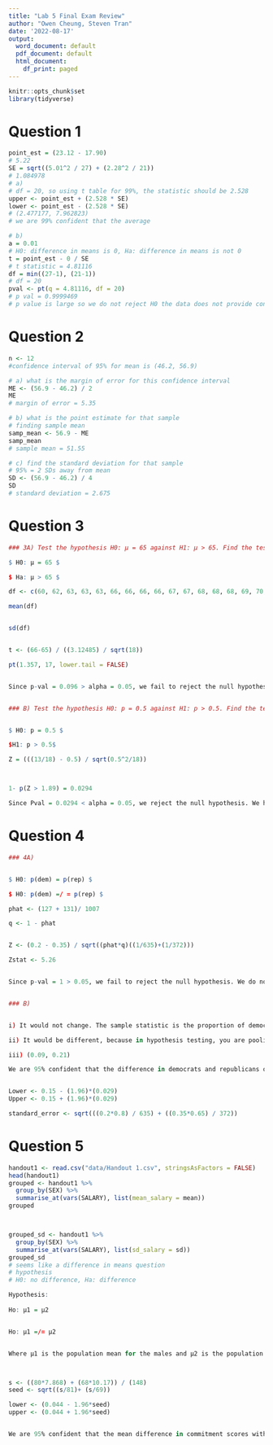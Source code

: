 ```yaml
---
title: "Lab 5 Final Exam Review"
author: "Owen Cheung, Steven Tran"
date: '2022-08-17'
output:
  word_document: default
  pdf_document: default
  html_document:
    df_print: paged
---
```


```r
knitr::opts_chunk$set
library(tidyverse)
```

# Question 1
```r
point_est = (23.12 - 17.90)
# 5.22
SE = sqrt((5.01^2 / 27) + (2.28^2 / 21))
# 1.084978
# a)
# df = 20, so using t table for 99%, the statistic should be 2.528
upper <- point_est + (2.528 * SE)
lower <- point_est - (2.528 * SE)
# (2.477177, 7.962823)
# we are 99% confident that the average 

# b)
a = 0.01
# H0: difference in means is 0, Ha: difference in means is not 0
t = point_est - 0 / SE
# t statistic = 4.81116
df = min((27-1), (21-1))
# df = 20
pval <- pt(q = 4.81116, df = 20)
# p val = 0.9999469
# p value is large so we do not reject H0 the data does not provide convincing evidence that suggests the difference in mean sick days between blue collar workers and white collars workers is not 0
```

# Question 2
```r
n <- 12
#confidence interval of 95% for mean is (46.2, 56.9)

# a) what is the margin of error for this confidence interval
ME <- (56.9 - 46.2) / 2
ME
# margin of error = 5.35

# b) what is the point estimate for that sample
# finding sample mean
samp_mean <- 56.9 - ME
samp_mean
# sample mean = 51.55

# c) find the standard deviation for that sample
# 95% = 2 SDs away from mean
SD <- (56.9 - 46.2) / 4
SD
# standard deviation = 2.675

```

# Question 3
```r

### 3A) Test the hypothesis H0: μ = 65 against H1: μ > 65. Find the test statistic and report your conclusion.

$ H0: μ = 65 $ 

$ Ha: μ > 65 $

df <- c(60, 62, 63, 63, 63, 66, 66, 66, 66, 67, 67, 68, 68, 68, 69, 70, 71, 71)

mean(df)


sd(df)


t <- (66-65) / ((3.12485) / sqrt(18))

pt(1.357, 17, lower.tail = FALSE)


Since p-val = 0.096 > alpha = 0.05, we fail to reject the null hypothesis that the mean height of all women is equal to 65. We do not have convincing evidence for the alternative hypothesis that the mean height of all women is greater than 65. 


### B) Test the hypothesis H0: p = 0.5 against H1: p > 0.5. Find the test statistic and report your conclusion. 


$ H0: p = 0.5 $

$H1: p > 0.5$

Z = (((13/18) - 0.5) / sqrt(0.5^2/18))



1- p(Z > 1.89) = 0.0294

Since Pval = 0.0294 < alpha = 0.05, we reject the null hypothesis. We have convincing evidence that the proportion of women taller than 65 inches is greater than 0.5.


```

# Question 4
```r


### 4A) 


$ H0: p(dem) = p(rep) $

$ H0: p(dem) =/ = p(rep) $

phat <- (127 + 131)/ 1007

q <- 1 - phat


Z <- (0.2 - 0.35) / sqrt((phat*q)((1/635)+(1/372)))

Zstat <- 5.26


Since p-val = 1 > 0.05, we fail to reject the null hypothesis. We do not have convincing evidence that there is a difference in the proportion of Democrats and Republicans who said that driving while impaired by marijuana poses a very serious threat. 


### B)


i) It would not change. The sample statistic is the proportion of democrats subtracted by the proportion of republicans, or vice versa.  

ii) It would be different, because in hypothesis testing, you are pooling both proportions to create the phat and in confidence interval you re adding both confidence interval.

iii) (0.09, 0.21)

We are 95% confident that the difference in democrats and republicans on their opionin that marijuana poses a very serious threat to be between 0.09 and 0.21. 


Lower <- 0.15 - (1.96)*(0.029)
Upper <- 0.15 + (1.96)*(0.029)

standard_error <- sqrt(((0.2*0.8) / 635) + ((0.35*0.65) / 372))


```

# Question 5
```r
handout1 <- read.csv("data/Handout 1.csv", stringsAsFactors = FALSE)
head(handout1)
grouped <- handout1 %>%
  group_by(SEX) %>%
  summarise_at(vars(SALARY), list(mean_salary = mean))
grouped



grouped_sd <- handout1 %>%
  group_by(SEX) %>%
  summarise_at(vars(SALARY), list(sd_salary = sd))
grouped_sd
# seems like a difference in means question
# hypothesis
# H0: no difference, Ha: difference

Hypothesis: 
  
Ho: μ1 = μ2


Ho: μ1 =/= μ2


Where μ1 is the population mean for the males and μ2 is the population mean for the females. 



s <- ((80*7.868) + (68*10.17)) / (148)
seed <- sqrt((s/81)+ (s/69))

lower <- (0.044 - 1.96*seed)
upper <- (0.044 + 1.96*seed)


We are 95% confident that the mean difference in commitment scores with respect to sex lies between -0.92 and 1.0. Since 0 lies between these intervals, we do not have convincing evidence that there is a difference in commitment scores with respect to sex. 

```

